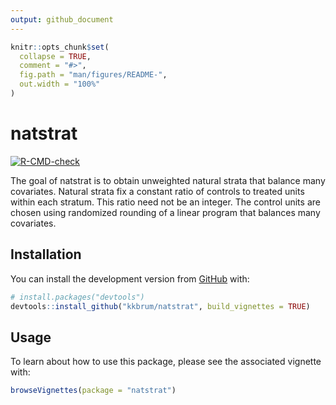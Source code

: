 ```yaml
---
output: github_document
---
```


<!-- README.md is generated from README.Rmd. Please edit that file -->

```r
knitr::opts_chunk$set(
  collapse = TRUE,
  comment = "#>",
  fig.path = "man/figures/README-",
  out.width = "100%"
)
```

# natstrat

<!-- badges: start -->
[![R-CMD-check](https://github.com/kkbrum/natstrat/workflows/R-CMD-check/badge.svg)](https://github.com/kkbrum/natstrat/actions)
<!-- badges: end -->

The goal of natstrat is to obtain unweighted natural strata that balance many covariates.
Natural strata fix a constant ratio of controls to treated units within 
each stratum. This ratio need not be an integer. The control units are 
chosen using randomized rounding of a linear program that balances many 
covariates.

## Installation

You can install the development version from [GitHub](https://github.com/) with:

``` r
# install.packages("devtools")
devtools::install_github("kkbrum/natstrat", build_vignettes = TRUE)
```

## Usage

To learn about how to use this package, please see the associated vignette with:

``` r
browseVignettes(package = "natstrat")
```

